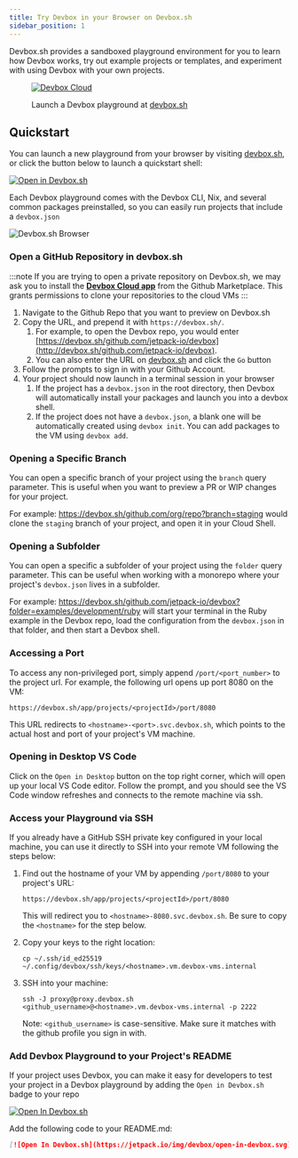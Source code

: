 ```yaml
---
title: Try Devbox in your Browser on Devbox.sh
sidebar_position: 1
---
```


Devbox.sh provides a sandboxed playground environment for you to learn how Devbox works, try out example projects or templates, and experiment with using Devbox with your own projects.

<figure className="text--center">

[![Devbox Cloud](../../static/img/devbox_sh.png)](https://devbox.sh)

<figcaption> Launch a Devbox playground at <a href="https://devbox.sh"> devbox.sh</a> </figcaption>
</figure>

## Quickstart

You can launch a new playground from your browser by visiting [devbox.sh](https://devbox.sh), or click the button below to launch a quickstart shell:

[![Open in Devbox.sh](https://jetpack.io/img/devbox/open-in-devbox.svg)](https://devbox.sh/new)

Each Devbox playground comes with the Devbox CLI, Nix, and several common packages preinstalled, so you can easily run projects that include a `devbox.json`

![Devbox.sh Browser](../../static/img/devbox_cloud_editor.png)

### Open a GitHub Repository in devbox.sh

:::note
If you are trying to open a private repository on Devbox.sh, we may ask you to install the [**Devbox Cloud app**](https://github.com/apps/devbox-cloud) from the Github Marketplace. This grants permissions to clone your repositories to the cloud VMs
:::

1. Navigate to the Github Repo that you want to preview on Devbox.sh
2. Copy the URL, and prepend it with `https://devbox.sh/`.
    1. For example, to open the Devbox repo, you would enter [https://devbox.sh/github.com/jetpack-io/devbox](http://devbox.sh/github.com/jetpack-io/devbox).
    1. You can also enter the URL on [devbox.sh](https://devbox.sh) and click the `Go` button
3. Follow the prompts to sign in with your Github Account.
4. Your project should now launch in a terminal session in your browser
    1. If the project has a `devbox.json` in the root directory, then Devbox will automatically install your packages and launch you into a devbox shell.
    2. If the project does not have a `devbox.json`, a blank one will be automatically created using `devbox init`. You can add packages to the VM using `devbox add`.

### Opening a Specific Branch

You can open a specific branch of your project using the `branch` query parameter. This is useful when you want to preview a PR or WIP changes for your project.

For example: https://devbox.sh/github.com/org/repo?branch=staging would clone the `staging` branch of your project, and open it in your Cloud Shell.

### Opening a Subfolder

You can open a specific a subfolder of your project using the `folder` query parameter. This can be useful when working with a monorepo where your project's `devbox.json` lives in a subfolder.

For example: https://devbox.sh/github.com/jetpack-io/devbox?folder=examples/development/ruby will start your terminal in the Ruby example in the Devbox repo, load the configuration from the `devbox.json` in that folder, and then start a Devbox shell.

### Accessing a Port

To access any non-privileged port, simply append `/port/<port_number>` to the project url. For example, the following url opens up port 8080 on the VM:

```
https://devbox.sh/app/projects/<projectId>/port/8080
```

This URL redirects to `<hostname>-<port>.svc.devbox.sh`, which points to the actual host and port of your project's VM machine.

### Opening in Desktop VS Code

Click on the `Open in Desktop` button on the top right corner, which will open up your local VS Code editor. Follow the prompt, and you should see the VS Code window refreshes and connects to the remote machine via ssh.

### Access your Playground via SSH

If you already have a GitHub SSH private key configured in your local machine, you can use it directly to SSH into your remote VM following the steps below:

1. Find out the hostname of your VM by appending `/port/8080` to your project's URL:

    ```
    https://devbox.sh/app/projects/<projectId>/port/8080
    ```

    This will redirect you to `<hostname>-8080.svc.devbox.sh`. Be sure to copy the `<hostname>` for the step below.

1. Copy your keys to the right location:

    ```
    cp ~/.ssh/id_ed25519 ~/.config/devbox/ssh/keys/<hostname>.vm.devbox-vms.internal
    ```

1. SSH into your machine:
    ```
    ssh -J proxy@proxy.devbox.sh <github_username>@<hostname>.vm.devbox-vms.internal -p 2222
    ```
    Note: `<github_username>` is case-sensitive. Make sure it matches with the github profile you sign in with.

### Add Devbox Playground to your Project's README

If your project uses Devbox, you can make it easy for developers to test your project in a Devbox playground by adding the `Open in Devbox.sh` badge to your repo

[![Open In Devbox.sh](https://jetpack.io/img/devbox/open-in-devbox.svg)](https://devbox.sh/github.com/jetpack-io/devbox)

Add the following code to your README.md:

```md
[![Open In Devbox.sh](https://jetpack.io/img/devbox/open-in-devbox.svg)](https://devbox.sh/{path_to_repo})
```
